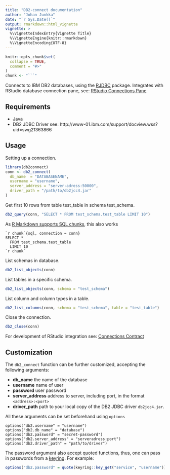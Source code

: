 ```yaml
---
title: "DB2-connect documentation"
author: "Johan Junkka"
date: "`r Sys.Date()`"
output: rmarkdown::html_vignette
vignette: >
  %\VignetteIndexEntry{Vignette Title}
  %\VignetteEngine{knitr::rmarkdown}
  %\VignetteEncoding{UTF-8}
---
```


```r
knitr::opts_chunk$set(
  collapse = TRUE,
  comment = "#>"
)
chunk <- "```"
```


Connects to IBM DB2 databases, using the [RJDBC](https://www.rforge.net/RJDBC/) package. Integrates with RStudio database connection pane, see: [RStudio Connections Pane](https://db.rstudio.com/rstudio/connections/)


## Requirements

* Java
* DB2 JDBC Driver see: http://www-01.ibm.com/support/docview.wss?uid=swg21363866

## Usage

Setting up a connection.

```r
library(db2connect)
conn <- db2_connect(
  db_name  = "DATABASENAME",
  username = "username",
  server_address = "server-adress:50000",
  driver_path = "/path/to/db2jcc4.jar"
)
```


Get first 10 rows from table test_table in schema test_schema.

```r
db2_query(conn, "SELECT * FROM test_schema.test_table LIMIT 10")
```

As [R Markdown supports SQL chunks](https://bookdown.org/yihui/rmarkdown/language-engines.html), this also works

    `r chunk`{sql, connection = conn}
    SELECT * 
      FROM test_schema.test_table 
      LIMIT 10
    `r chunk`


List schemas in database.

```r
db2_list_objects(conn)
```

List tables in a specific schema.

```r
db2_list_objects(conn, schema = "test_schema")
```

List column and column types in a table.

```r
db2_list_columns(conn, schema = "test_schema", table = "test_table")
```

Close the connection.

```r
db2_close(conn)
```


For development of RStudio integration see: [Connections Contract](https://rstudio.github.io/rstudio-extensions/connections-contract.html)


## Customization

The `db2_connect` function can be further customized, accepting the following arguments:

* **db_name** the name of the database
* **username** name of user
* **password** user password
* **server_address** address to server, including port, in the format `<address>:<port>`
* **driver_path** path to your local copy of the DB2 JDBC driver `db2jcc4.jar`.

All these arguments can be set beforehand using `options`

    options("db2.username" = "username")
    options("db2.db_name" = "database")
    options("db2.password" = "secret-password")
    options("db2.server_address" = "serveradress:port")
    options("db2.driver_path" = "path/to/driver")


The password argument also accept quoted functions, thus, one can pass in passwords from a [keyring](https://db.rstudio.com/best-practices/managing-credentials/). For example:

```r
options("db2.password" = quote(keyring::key_get("service", "username")))
```




